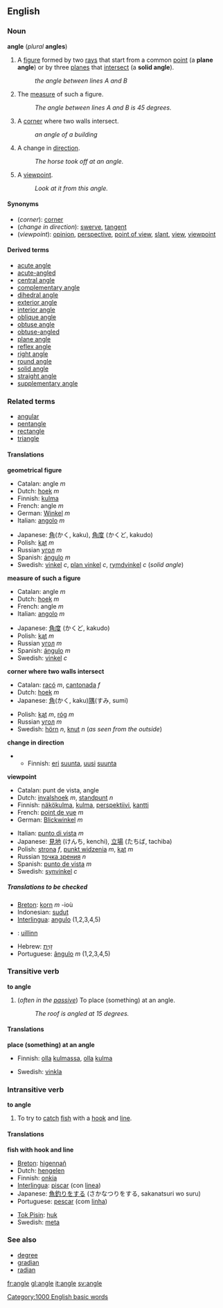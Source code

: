 {{See|Angle}}

==English==
===Noun===
'''angle''' (''plural'' '''angles''')

#<!--NGeomFigure-->{{geometry}} A [[figure]] formed by two [[ray]]s that start from a common [[point]] (a '''plane angle''') or by three [[plane]]s that [[intersect]] (a '''solid angle''').
#:''the angle between lines A and B''
#<!--NGeomMeasure-->{{geometry}} The [[measure]] of such a figure.
#:''The angle between lines A and B is 45 degrees.''
#<!--NCorner-->A [[corner]] where two walls intersect.
#:''an angle of a building''
#<!--NChangeInDirection-->A change in [[direction]].
#:''The horse took off at an angle.''
#<!--NViewpoint-->A [[viewpoint]].
#:''Look at it from this angle.''

====Synonyms====
*<!--NCorner-->(''corner''): [[corner]]
*<!--NChangeInDirection-->(''change in direction''): [[swerve]], [[tangent]]
*<!--NViewpoint-->(''viewpoint''): [[opinion]], [[perspective]], [[point of view]], [[slant]], [[view]], [[viewpoint]]

====Derived terms====
*[[acute angle]]
*[[acute-angled]]
*[[central angle]]
*[[complementary angle]]
*[[dihedral angle]]
*[[exterior angle]]
*[[interior angle]]
*[[oblique angle]]
*[[obtuse angle]]
*[[obtuse-angled]]
*[[plane angle]]
*[[reflex angle]]
*[[right angle]]
*[[round angle]]
*[[solid angle]]
*[[straight angle]]
*[[supplementary angle]]

===Related terms===
*[[angular]]
*[[pentangle]]
*[[rectangle]]
*[[triangle]]

====Translations====

<!--NGeomFigure-->'''geometrical figure'''
{{top}}
*Catalan: angle ''m''
*Dutch: [[hoek]] ''m''
*Finnish: [[kulma]]
*French: angle ''m''
*German: [[Winkel]] ''m''
*Italian: [[angolo]] ''m''
{{mid}}
*Japanese: [[角]](かく, kaku), [[角度]] (かくど, kakudo)
*Polish: [[kąt]] ''m''
*Russian [[угол]] ''m''
*Spanish: [[ángulo]] ''m''
*Swedish: [[vinkel]] ''c'', [[plan vinkel]] ''c'', [[rymdvinkel]] ''c'' (''solid angle'')
{{bottom}}

<!--NGeomMeasure-->'''measure of such a figure'''
{{top}}
*Catalan: angle ''m''
*Dutch: [[hoek]] ''m''
*French: angle ''m''
*Italian: [[angolo]] ''m''
{{mid}}
*Japanese: [[角度]] (かくど, kakudo)
*Polish: [[kąt]] ''m''
*Russian [[угол]] ''m''
*Spanish: [[ángulo]] ''m''
*Swedish: [[vinkel]] ''c''
{{bottom}}

<!--NCorner-->'''corner where two walls intersect'''
{{top}}
*Catalan: [[racó]] ''m'', [[cantonada]] ''f''
*Dutch: [[hoek]] ''m''
*Japanese: [[角]](かく, kaku)[[隅]](すみ, sumi)
{{mid}}
*Polish: [[kąt]] ''m'', [[róg]] ''m''
*Russian [[угол]] ''m''
*Swedish: [[hörn]] ''n'', [[knut]] ''n'' (''as seen from the outside'')
{{bottom}}

<!--NChangeInDirection-->'''change in direction'''
{{top}}
**Finnish: [[eri]] [[suunta]], [[uusi]] [[suunta]]
{{mid}}
{{bottom}}

<!--NViewpoint-->'''viewpoint'''
{{top}}
*Catalan: punt de vista, angle
*Dutch: [[invalshoek]] ''m'', [[standpunt]] ''n''
*Finnish: [[näkökulma]], [[kulma]], [[perspektiivi]], [[kantti]]
*French: [[point de vue]] ''m''
*German: [[Blickwinkel]] ''m''
{{mid}}
*Italian: [[punto di vista]] ''m''
*Japanese: [[見地]] (けんち, kenchi), [[立場]] (たちば, tachiba)
*Polish: [[strona]] ''f'', [[punkt widzenia]] ''m'', [[kąt]] ''m''
*Russian [[точка зрения]] ''n''
*Spanish: [[punto de vista]] ''m''
*Swedish: [[synvinkel]] ''c''
{{bottom}}

=====Translations to be checked=====
<!--Remove this section once all of the translations below have been moved into the tables above.-->
{{checktrans}}

*[[Breton]]: [[korn]] ''m'' -ioù
*Indonesian: [[sudut]]
*[[Interlingua]]: [[angulo]] (1,2,3,4,5)
*{{ga}}: [[uillinn]]
*Hebrew: [[זָוִית]]
*Portuguese: [[ângulo]] ''m'' (1,2,3,4,5)

===Transitive verb===
'''to angle'''

#<!--VTrPlaceAtAngle-->(''often in the [[passive]]'') To place (something) at an angle.
#:''The roof is angled at 15 degrees.''

====Translations====

<!--VTrPlaceAtAngle-->'''place (something) at an angle'''
{{top}}
*Finnish: [[olla]] [[kulma]]ssa, [[olla]] [[kulma]]
{{mid}}
*Swedish: [[vinkla]]
{{bottom}}

===Intransitive verb===
'''to angle'''

#<!--VInFish-->To try to [[catch]] [[fish]] with a [[hook]] and [[line]].

====Translations====

<!--VInFish-->'''fish with hook and line'''
{{top}}
*[[Breton]]: [[higennañ]]
*Dutch: [[hengelen]]
*Finnish: [[onkia]]
*[[Interlingua]]: [[piscar]] (con [[linea]])
*Japanese: [[魚釣り]]をする (さかなつりをする, sakanatsuri wo suru)
*Portuguese: [[pescar]] (com [[linha]])
{{mid}}
*[[Tok Pisin]]: [[huk]]
*Swedish: [[meta#Swedish|meta]]
{{bottom}}

===See also===
*[[degree]]
*[[gradian]]<!--1/100 of a right angle-->
*[[radian]]

[[fr:angle]]
[[gl:angle]]
[[it:angle]]
[[sv:angle]]
[[Category:1000 English basic words]]